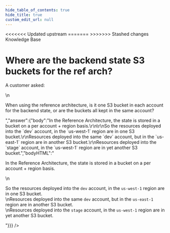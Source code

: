```yaml
---
hide_table_of_contents: true
hide_title: true
custom_edit_url: null
---
```



<head>
<<<<<<< Updated upstream
  <link rel="canonical" href="https://github.com/tnn-gruntwork-io/knowledge-base/discussions/42" />
=======
  <link rel="canonical" href="https://github.com/tnn-gruntwork-io/knowledge-base/discussions/42" />
>>>>>>> Stashed changes
</head>

<CenterLayout>
<span className="searchCategory">Knowledge Base</span>
<h1>Where are the backend state S3 buckets for the ref arch?</h1>
<GitHub discussion={{"id":"D_kwDOF8slf84AN7zA","number":42,"author":{"login":"rhoboat"},"title":"Where are the backend state S3 buckets for the ref arch?","body":"A customer asked:\r\n\r\nWhen using the reference architecture, is it one S3 bucket in each account for the backend state, or are the buckets all kept in the same account?\r\n","bodyHTML":"<p dir=\"auto\">A customer asked:</p>\n<p dir=\"auto\">When using the reference architecture, is it one S3 bucket in each account for the backend state, or are the buckets all kept in the same account?</p>","answer":{"body":"In the Reference Architecture, the state is stored in a bucket on a per account + region basis.\r\n\r\nSo the resources deployed into the `dev` account, in the `us-west-1` region are in one S3 bucket.\r\nResources deployed into the same `dev` account, but in the `us-east-1` region are in another S3 bucket.\r\nResources deployed into the `stage` account, in the `us-west-1` region are in yet another S3 bucket.","bodyHTML":"<p dir=\"auto\">In the Reference Architecture, the state is stored in a bucket on a per account + region basis.</p>\n<p dir=\"auto\">So the resources deployed into the <code class=\"notranslate\">dev</code> account, in the <code class=\"notranslate\">us-west-1</code> region are in one S3 bucket.<br>\nResources deployed into the same <code class=\"notranslate\">dev</code> account, but in the <code class=\"notranslate\">us-east-1</code> region are in another S3 bucket.<br>\nResources deployed into the <code class=\"notranslate\">stage</code> account, in the <code class=\"notranslate\">us-west-1</code> region are in yet another S3 bucket.</p>"}}} />

</CenterLayout>
  

<!-- ##DOCS-SOURCER-START
{
  "sourcePlugin": "github-discussions",
  "hash": "d210d72c96db27859844ab7738eb68fb"
}
##DOCS-SOURCER-END -->
